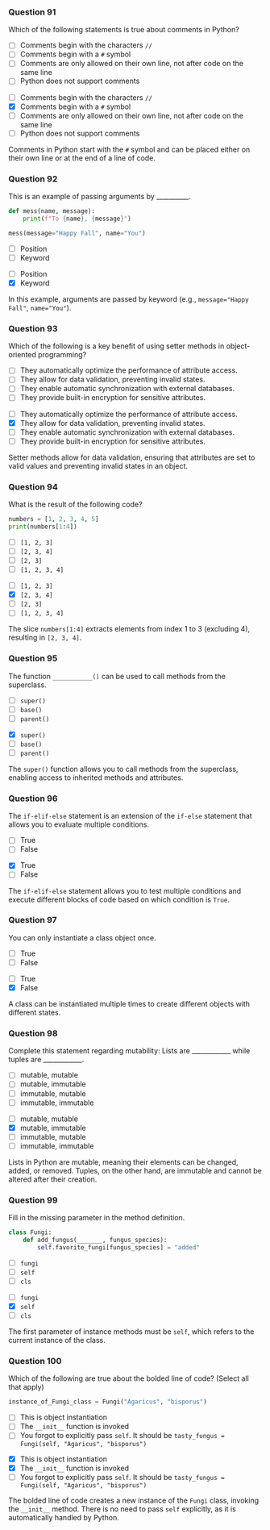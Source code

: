### Question 91 {.question}

Which of the following statements is true about comments in Python?

::: {.r-stack}

::: {.absolute .left-0 .top-0 width=100%}
- [ ] Comments begin with the characters `//`
- [ ] Comments begin with a `#` symbol
- [ ] Comments are only allowed on their own line, not after code on the same line
- [ ] Python does not support comments
:::

::: {.fragment .fade-in .absolute .left-0 .top-0 width=100%}
- [ ] Comments begin with the characters `//`
- [x] Comments begin with a `#` symbol
- [ ] Comments are only allowed on their own line, not after code on the same line
- [ ] Python does not support comments


::: {.explanation}
Comments in Python start with the `#` symbol and can be placed either on their own line or at the end of a line of code.
:::
:::
:::

### Question 92 {.question}

This is an example of passing arguments by __________.

```python
def mess(name, message):
    print(f"To {name}, {message}")

mess(message="Happy Fall", name="You")
```

::: {.r-stack}

::: {.absolute .left-0 .top-0 width=100%}
- [ ] Position
- [ ] Keyword
:::

::: {.fragment .fade-in .absolute .left-0 .top-0 width=100%}
- [ ] Position
- [x] Keyword


::: {.explanation}
In this example, arguments are passed by keyword (e.g., `message="Happy Fall"`, `name="You"`).
:::
:::
:::

### Question 93 {.question}

Which of the following is a key benefit of using setter methods in object-oriented programming?

::: {.r-stack}

::: {.absolute .left-0 .top-0 width=100%}
- [ ] They automatically optimize the performance of attribute access.
- [ ] They allow for data validation, preventing invalid states.
- [ ] They enable automatic synchronization with external databases.
- [ ] They provide built-in encryption for sensitive attributes.
:::

::: {.fragment .fade-in .absolute .left-0 .top-0 width=100%}
- [ ] They automatically optimize the performance of attribute access.
- [x] They allow for data validation, preventing invalid states.
- [ ] They enable automatic synchronization with external databases.
- [ ] They provide built-in encryption for sensitive attributes.


::: {.explanation}
Setter methods allow for data validation, ensuring that attributes are set to valid values and preventing invalid states in an object.
:::
:::
:::

### Question 94 {.question}

What is the result of the following code?

```python
numbers = [1, 2, 3, 4, 5]
print(numbers[1:4])
```

::: {.r-stack}

::: {.absolute .left-0 .top-0 width=100%}
- [ ] `[1, 2, 3]`
- [ ] `[2, 3, 4]`
- [ ] `[2, 3]`
- [ ] `[1, 2, 3, 4]`
:::

::: {.fragment .fade-in .absolute .left-0 .top-0 width=100%}
- [ ] `[1, 2, 3]`
- [x] `[2, 3, 4]`
- [ ] `[2, 3]`
- [ ] `[1, 2, 3, 4]`


::: {.explanation}
The slice `numbers[1:4]` extracts elements from index 1 to 3 (excluding 4), resulting in `[2, 3, 4]`.
:::
:::
:::

### Question 95 {.question}

The function `___________()` can be used to call methods from the superclass.

::: {.r-stack}

::: {.absolute .left-0 .top-0 width=100%}
- [ ] `super()`
- [ ] `base()`
- [ ] `parent()`
:::

::: {.fragment .fade-in .absolute .left-0 .top-0 width=100%}
- [x] `super()`
- [ ] `base()`
- [ ] `parent()`


::: {.explanation}
The `super()` function allows you to call methods from the superclass, enabling access to inherited methods and attributes.
:::
:::
:::

### Question 96 {.question}

The `if-elif-else` statement is an extension of the `if-else` statement that allows you to evaluate multiple conditions.

::: {.r-stack}

::: {.absolute .left-0 .top-0 width=100%}
- [ ] True
- [ ] False
:::

::: {.fragment .fade-in .absolute .left-0 .top-0 width=100%}
- [x] True
- [ ] False


::: {.explanation}
The `if-elif-else` statement allows you to test multiple conditions and execute different blocks of code based on which condition is `True`.
:::
:::
:::

### Question 97 {.question}

You can only instantiate a class object once.

::: {.r-stack}

::: {.absolute .left-0 .top-0 width=100%}
- [ ] True
- [ ] False
:::

::: {.fragment .fade-in .absolute .left-0 .top-0 width=100%}
- [ ] True
- [x] False


::: {.explanation}
A class can be instantiated multiple times to create different objects with different states.
:::
:::
:::

### Question 98 {.question}

Complete this statement regarding mutability: Lists are ____________ while tuples are ____________.

::: {.r-stack}

::: {.absolute .left-0 .top-0 width=100%}
- [ ] mutable, mutable
- [ ] mutable, immutable
- [ ] immutable, mutable
- [ ] immutable, immutable
:::

::: {.fragment .fade-in .absolute .left-0 .top-0 width=100%}
- [ ] mutable, mutable
- [x] mutable, immutable
- [ ] immutable, mutable
- [ ] immutable, immutable


::: {.explanation}
Lists in Python are mutable, meaning their elements can be changed, added, or removed. Tuples, on the other hand, are immutable and cannot be altered after their creation.
:::
:::
:::

### Question 99 {.question}

Fill in the missing parameter in the method definition.

```python
class Fungi:
    def add_fungus(_______, fungus_species):
        self.favorite_fungi[fungus_species] = "added"
```

::: {.r-stack}

::: {.absolute .left-0 .top-0 width=100%}
- [ ] `fungi`
- [ ] `self`
- [ ] `cls`
:::

::: {.fragment .fade-in .absolute .left-0 .top-0 width=100%}
- [ ] `fungi`
- [x] `self`
- [ ] `cls`


::: {.explanation}
The first parameter of instance methods must be `self`, which refers to the current instance of the class.
:::
:::
:::

### Question 100 {.question}

Which of the following are true about the bolded line of code? (Select all that apply)

```python
instance_of_Fungi_class = Fungi("Agaricus", "bisporus")
```

::: {.r-stack}

::: {.absolute .left-0 .top-0 width=100%}
- [ ] This is object instantiation
- [ ] The `__init__` function is invoked
- [ ] You forgot to explicitly pass `self`. It should be `tasty_fungus = Fungi(self, "Agaricus", "bisporus")`
:::

::: {.fragment .fade-in .absolute .left-0 .top-0 width=100%}
- [x] This is object instantiation
- [x] The `__init__` function is invoked
- [ ] You forgot to explicitly pass `self`. It should be `tasty_fungus = Fungi(self, "Agaricus", "bisporus")`


::: {.explanation}
The bolded line of code creates a new instance of the `Fungi` class, invoking the `__init__` method. There is no need to pass `self` explicitly, as it is automatically handled by Python.
:::
:::
:::

